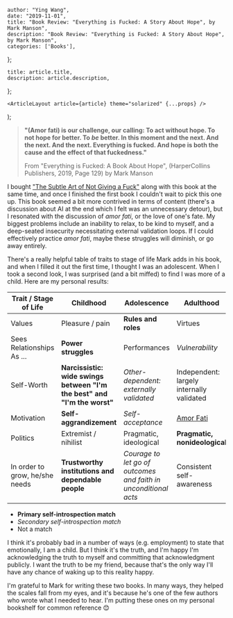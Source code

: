 

    author: "Ying Wang",
    date: "2019-11-01",
    title: "Book Review: "Everything is Fucked: A Story About Hope", by Mark Manson",
    description: "Book Review: "Everything is Fucked: A Story About Hope", by Mark Manson",
    categories: ['Books'],
};

    title: article.title,
    description: article.description,
};

    <ArticleLayout article={article} theme="solarized" {...props} />
);


> **"(Amor fati) is our challenge, our calling: To act without hope. To not hope
> for better. To *be* better. In this moment and the next. And the next. And the
> next. Everything is fucked. And hope is both the cause and the effect of that
> fuckedness."**
>
> From "Everything is Fucked: A Book About Hope", (HarperCollins Publishers,
> 2019, Page 129) by Mark Manson

I bought ["The Subtle Art of Not Giving a
Fuck"](/posts/2019/10/30/the_subtle_art) along with this book at the same time,
and once I finished the first book I couldn't wait to pick this one up. This
book seemed a bit more contrived in terms of content (there's a discussion about
AI at the end which I felt was an unnecessary detour), but I resonated with the
discussion of *amor fati*, or the love of one's fate. My biggest problems
include an inability to relax, to be kind to myself, and a deep-seated
insecurity necessitating external validation loops. If I could effectively
practice *amor fati*, maybe these struggles will diminish, or go away entirely.

There's a really helpful table of traits to stage of life Mark adds in his book,
and when I filled it out the first time, I thought I was an adolescent. When I
took a second look, I was surprised (and a bit miffed) to find I was more of a
child. Here are my personal results:

Trait / Stage of Life | Childhood | Adolescence | Adulthood
---|---|---|---
Values | Pleasure / pain | **Rules and roles** | Virtues
Sees Relationships As ... | **Power struggles** | Performances | *Vulnerability*
Self-Worth | **Narcissistic: wide swings between "I'm the best" and "I'm the worst"** | *Other-dependent: externally validated* | Independent: largely internally validated
Motivation | **Self-aggrandizement** | *Self-acceptance* | [Amor Fati](https://en.wikipedia.org/wiki/Amor_fati)
Politics | Extremist / nihilist | Pragmatic, ideological | **Pragmatic, nonideological**
In order to grow, he/she needs | **Trustworthy institutions and dependable people** | *Courage to let go of outcomes and faith in unconditional acts* | Consistent self-awareness

- **Primary self-introspection match**
- *Secondary self-introspection match*
- Not a match

I think it's probably bad in a number of ways (e.g. employment) to state that
emotionally, I am a child. But I think it's the truth, and I'm happy I'm
acknowledging the truth to myself and committing that acknowledgment publicly. I
want the truth to be my friend, because that's the only way I'll have any chance
of waking up to this reality happy.

I'm grateful to Mark for writing these two books. In many ways, they helped the
scales fall from my eyes, and it's because he's one of the few authors who wrote
what I needed to hear. I'm putting these ones on my personal bookshelf for
common reference :blush:
